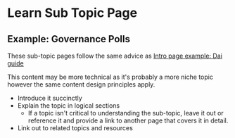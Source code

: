 # Learn Sub Topic Page

## Example: Governance Polls

These sub-topic pages follow the same advice as [Intro page example: Dai guide](./learn-intro.mdx)

This content may be more technical as it's probably a more niche topic however the same content design principles apply.

- Introduce it succinctly
- Explain the topic in logical sections
    - If a topic isn't critical to understanding the sub-topic, leave it out or reference it and provide a link to another page that covers it in detail.
- Link out to related topics and resources